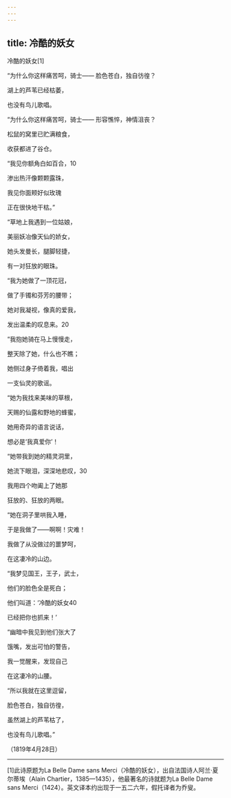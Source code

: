 ```yaml
---
---
---
```

title: 冷酷的妖女
---



冷酷的妖女[1]


“为什么你这样痛苦呵，骑士—— 脸色苍白，独自彷徨？

湖上的芦苇已经枯萎，

也没有鸟儿歌唱。





“为什么你这样痛苦呵，骑士—— 形容憔悴，神情沮丧？

松鼠的窝里已贮满粮食，

收获都进了谷仓。





“我见你额角白如百合，10

渗出热汗像颗颗露珠，

我见你面颊好似玫瑰

正在很快地干枯。”





“草地上我遇到一位姑娘，

美丽妖冶像天仙的娇女，

她头发曼长，腿脚轻捷，

有一对狂放的眼珠。





“我为她做了一顶花冠，

做了手镯和芬芳的腰带；

她对我凝视，像真的爱我，

发出温柔的叹息来。20





“我抱她骑在马上慢慢走，

整天除了她，什么也不瞧；

她侧过身子倚着我，唱出

一支仙灵的歌谣。





“她为我找来美味的草根，

天赐的仙露和野地的蜂蜜，

她用奇异的语言说话，

想必是‘我真爱你’！





“她带我到她的精灵洞里，

她流下眼泪，深深地悲叹，30

我用四个吻阖上了她那

狂放的、狂放的两眼。





“她在洞子里哄我入睡，

于是我做了——啊啊！灾难！

我做了从没做过的噩梦呵，

在这凄冷的山边。





“我梦见国王，王子，武士，

他们的脸色全是死白；

他们叫道：‘冷酷的妖女40

已经把你也抓来！’





“幽暗中我见到他们张大了

饿嘴，发出可怕的警告，

我一觉醒来，发现自己

在这凄冷的山腰。





“所以我就在这里逗留，

脸色苍白，独自彷徨，

虽然湖上的芦苇枯了，

也没有鸟儿歌唱。”

（1819年4月28日）



* * *



[1]此诗原题为La Belle Dame sans Merci（冷酷的妖女），出自法国诗人阿兰·夏尔蒂埃（Alain Chartier，1385—1435），他最著名的诗就题为La Belle Dame sans Merci（1424）。英文译本约出现于一五二六年，假托译者为乔叟。